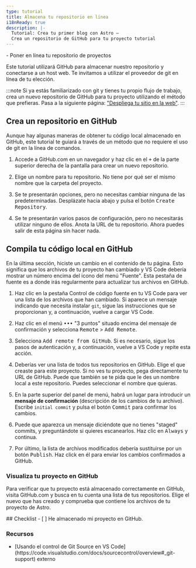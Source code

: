 ```yaml
---
type: tutorial
title: Almacena tu repositorio en línea
i18nReady: true
description: |-
  Tutorial: Crea tu primer blog con Astro —
  Crea un repositorio de GitHub para tu proyecto tutorial
---
```




<PreCheck>
  - Poner en línea tu repositorio de proyectos
</PreCheck>

Este tutorial utilizará GitHub para almacenar nuestro repositorio y conectarse a un host web. Te invitamos a utilizar el proveedor de git en línea de tu elección.

:::note
Si ya estás familiarizado con git y tienes tu propio flujo de trabajo, crea un nuevo repositorio de GitHub para tu proyecto utilizando el método que prefieras. Pasa a la siguiente página: ["Despliega tu sitio en la web"](/es/tutorial/1-setup/5/).
:::

## Crea un repositorio en GitHub

Aunque hay algunas maneras de obtener tu código local almacenado en GitHub, este tutorial te guiará a través de un método que no requiere el uso de git en la línea de comandos. 

1. Accede a GitHub.com en un navegador y haz clic en el <kbd>+</kbd> de la parte superior derecha de la pantalla para crear un nuevo repositorio. 

2. Elige un nombre para tu repositorio. No tiene por qué ser el mismo nombre que la carpeta del proyecto.

3. Se te presentarán opciones, pero no necesitas cambiar ninguna de las predeterminadas. Desplázate hacia abajo y pulsa el botón <kbd>Create Repository</kbd>.

4. Se te presentarán varios pasos de configuración, pero no necesitarás utilizar ninguno de ellos. Anota la URL de tu repositorio. Ahora puedes salir de esta página sin hacer nada.


## Compila tu código local en GitHub

En la última sección, hiciste un cambio en el contenido de tu página. Esto significa que los archivos de tu proyecto han cambiado y VS Code debería mostrar un número encima del icono del menú "Fuente". Esta pestaña de fuente es a donde irás regularmente para actualizar tus archivos en GitHub.


1. Haz clic en la pestaña Control de código fuente en tu VS Code para ver una lista de los archivos que han cambiado. Si aparece un mensaje indicando que necesita instalar `git`, sigue las instrucciones que se proporcionan y, a continuación, vuelve a cargar VS Code.

2. Haz clic en el menú <kbd>•••</kbd> "3 puntos" situado encima del mensaje de confirmación y selecciona <kbd>Remote</kbd> > <kbd>Add Remote</kbd>.

3. Selecciona <kbd>Add remote from GitHub</kbd>. Si es necesario, sigue los pasos de autenticación y, a continuación, vuelve a VS Code y repite esta acción.

4. Deberías ver una lista de todos tus repositorios en GitHub. Elige el que creaste para este proyecto. Si no ves tu proyecto, pega directamente tu URL de GitHub. Puede que también se te pida que le des un nombre local a este repositorio. Puedes seleccionar el nombre que quieras.

5. En la parte superior del panel de menú, habrá un lugar para introducir un **mensaje de confirmación** (descripción de los cambios de tu archivo). Escribe `initial commit` y pulsa el botón <kbd>Commit</kbd> para confirmar los cambios.

6. Puede que aparezca un mensaje diciéndote que no tienes "staged" commits, y preguntándote si quieres escanearlos. Haz clic en <kbd>Always</kbd> y continua.

7. Por último, la lista de archivos modificados debería sustituirse por un botón <kbd>Publish</kbd>. Haz click en él para enviar los cambios confirmados a GitHub.


### Visualiza tu proyecto en GitHub

Para verificar que tu proyecto está almacenado correctamente en GitHub, visita GitHub.com y busca en tu cuenta una lista de tus repositorios. Elige el nuevo que has creado y comprueba que contiene los archivos de tu proyecto de Astro.




<Box icon="check-list">
## Checklist

<Checklist>
- [ ] He almacenado mi proyecto en GitHub.
</Checklist>
</Box>

### Recursos

- <p>[Usando el control de Git Source en VS Code](https://code.visualstudio.com/docs/sourcecontrol/overview#_git-support) <Badge>externo</Badge></p>
